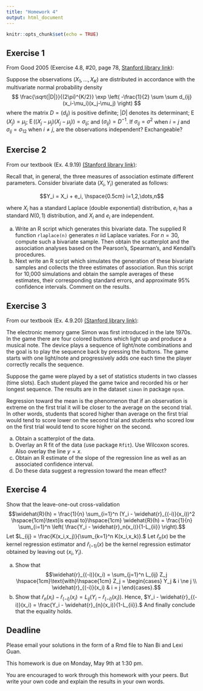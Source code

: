 ```yaml
---
title: "Homework 4"
output: html_document
---
```


```r
knitr::opts_chunk$set(echo = TRUE)
```

## Exercise 1

From Good 2005 (Exercise 4.8, #20, page 78, [Stanford library link](https://searchworks.stanford.edu/view/7694177)):

Suppose the observations $(X_1,\dots,X_K)$ are distributed in accordance with the multivariate normal probability density
$$
\frac{\sqrt{|D|}}{(2\pi)^{K/2}} \exp \left( -\frac{1}{2} \sum \sum d_{ij} (x_i-\mu_i)(x_j-\mu_j) \right)
$$
where the matrix $D = (d_{ij})$ is positive definite; $|D|$ denotes its determinant; $\operatorname{E}(X_j) = \mu_j$; $\operatorname{E}((X_j−\mu_j)(X_j−\mu_j)) = \sigma_{ij}$; and $(\sigma_{ij})= D^{−1}$. If $\sigma_{ij} = \sigma^2$ when $i = j$ and $\sigma_{ij} = \sigma_{12}$ when $i \ne j$, are the observations independent? Exchangeable?

<!--
## Exercise 2

From our textbook (Ex. 4.9.6) [(Stanford library link)](https://searchworks.stanford.edu/view/10718635):  

For the simple regression model, the estimator of slope proposed by Theil (1950) is defined as the median of the pairwise slopes:
$$\beta^T = \operatorname{med}\{b_{ij}\}$$ 
where $b_{ij} = (y_j − y_i)/(x_j − x_i)$ for $i<j$.

(a) Write an R function which takes as input a vector of response variables and a vector of explanatory variables and returns the Theil estimate.
(b) For a simple regression model where the predictor is a continuous variable, write an R function which computes the bootstrap percentile confidence interval for the slope parameter based on Theil’s estimate.
(c) Show that Theil’s estimate reduces to the the Hodges–Lehmann estimator for the two-sample location problem.
-->

<!--
## Exercise 3

From our textbook (Ex. 4.9.15) [(Stanford library link)](https://searchworks.stanford.edu/view/10718635): 

Using the ``baseball`` data, obtain the scatterplot between the variables home run productions and RBIs. Then compute the Pearson’s, Spearman’s, and Kendall’s analyses for these variables. Comment on the plot and analyses.

From our textbook (Ex. 4.9.16) [(Stanford library link)](https://searchworks.stanford.edu/view/10718635):  

Write an R function which computes the $t$-test version of Spearman’s procedure and returns it along with the corresponding $p$-value and the estimate of $\rho_S$.
-->

## Exercise 2

From our textbook (Ex. 4.9.19) [(Stanford library link)](https://searchworks.stanford.edu/view/10718635):  

Recall that, in general, the three measures of association estimate different parameters. Consider bivariate data $(X_i,Y_i)$ generated as follows:

$$Y_i = X_i + e_i, \hspace{0.5cm} i=1,2,\dots,n$$

where $X_i$ has a standard Laplace (double exponential) distribution, $e_i$ has a standard $N(0,1)$ distribution, and $X_i$ and $e_i$ are independent.

(a) Write an R script which generates this bivariate data. The supplied R function ``rlaplace(n)`` generates $n$ iid Laplace variates. For $n = 30$, compute such a bivariate sample. Then obtain the scatterplot and the association analyses based on the Pearson's, Spearman's, and Kendall's procedures.
(b) Next write an R script which simulates the generation of these bivariate samples and collects the three estimates of association. Run this script for 10,000 simulations and obtain the sample averages of these estimates, their corresponding standard errors, and approximate 95% confidence intervals. Comment on the results.

## Exercise 3

From our textbook (Ex. 4.9.20) [(Stanford library link)](https://searchworks.stanford.edu/view/10718635):  

The electronic memory game Simon was first introduced in the late 1970s. In the game there are four colored buttons which light up and produce a musical note. The device plays a sequence of light/note combinations and the goal is to play the sequence back by pressing the buttons. The game starts with one light/note and progressively adds one each time the player correctly recalls the sequence.

Suppose the game were played by a set of statistics students in two classes (time slots). Each student played the game twice and recorded his or her longest sequence. The results are in the dataset ``simon`` in package ``npsm``.

Regression toward the mean is the phenomenon that if an observation is extreme on the first trial it will be closer to the average on the second trial. In other words, students that scored higher than average on the first trial would tend to score lower on the second trial and students who scored low on the first trial would tend to score higher on the second.

(a) Obtain a scatterplot of the data.
(b) Overlay an R fit of the data (use package ``Rfit``). Use Wilcoxon scores. Also overlay the line $y = x$.
(c) Obtain an R estimate of the slope of the regression line as well as an associated confidence interval.
(d) Do these data suggest a regression toward the mean effect?

## Exercise 4

Show that the leave-one-out cross-validation $$\widehat{R}(h) = \frac{1}{n} \sum_{i=1}^n (Y_i - \widehat{r}_{(-i)}(x_i))^2 \hspace{1cm}\text{is equal to}\hspace{1cm} \widehat{R}(h) = \frac{1}{n} \sum_{i=1}^n \left( \frac{Y_i - \widehat{r}_n(x_i)}{1-L_{ii}} \right).$$ Let $L_{ij} = \frac{K(x_i,x_j)}{\sum_{k=1}^n K(x_i,x_k)}.$ Let $\widehat{r}_n(x)$ be the kernel regression estimator
and $\widehat{r}_{(-1)}(x)$ be the kernel regression estimator obtained by leaving out $(x_i,Y_i).$

(a) Show that 
$$\widehat{r}_{(-i)}(x_i) = \sum_{j=1}^n L_{ij} Z_j \hspace{1cm}\text{with}\hspace{1cm}
Z_j =
\begin{cases}
Y_j & i \ne j \\
\widehat{r}_{(-i)}(x_i) & i = j
\end{cases}.$$
(b) Show that $\widehat{r}_n(x_i) - \widehat{r}_{(-i)}(x_i) = L_{ij} (Y_i - \widehat{r}_{(-i)}(x_i))$. Hence, $Y_i - \widehat{r}_{(-i)}(x_i) = \frac{Y_i - \widehat{r}_{n}(x_i)}{1-L_{ii}}.$ And finally conclude that the equality holds.

## Deadline

Please email your solutions in the form of a Rmd file to Nan Bi and Lexi Guan.

This homework is due on Monday, May 9th at 1:30 pm.

You are encouraged to work through this homework with your peers. But write your own code and explain the results in your own words.
